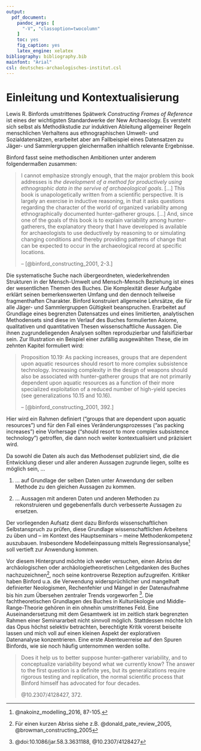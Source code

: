 ```yaml
---
output: 
  pdf_document:
    pandoc_args: [
      "-V", "classoption=twocolumn"
    ]
    toc: yes 
    fig_caption: yes
    latex_engine: xelatex
bibliography: bibliography.bib
mainfont: "Arial"
csl: deutsches-archaologisches-institut.csl
---
```


# Einleitung und Kontextualisierung

Lewis R. Binfords umstrittenes Spätwerk *Constructing Frames of Reference* ist eines der wichtigsten Standardwerke der New Archaeology. Es versteht sich selbst als Methodikstudie zur induktiven Ableitung allgemeiner Regeln menschlichen Verhaltens aus ethnographischen Umwelt- und Sozialdatensätzen, erarbeitet aber am Fallbeispiel eines Datensatzen zu Jäger- und Sammlergruppen gleichermaßen inhaltlich relevante Ergebnisse. 

Binford fasst seine methodischen Ambitionen unter anderem folgendermaßen zusammen:

> I cannot emphasize strongly enough, that the major problem this book addresses is *the development of a method for productively using ethnographic data in the servive of archaeological goals*. 
> [...] 
> This book is unapologetically written from a scientific perspective. It is largely an exercise in inductive reasoning, in that it asks questions regarding the character of the world of organized variability among ethnographically documented hunter-gatherer groups.
> [...]
> And, since one of the goals of this book is to explain variability among hunter-gatherers, the explanatory theory that I have developed is available for archaeologists to use deductively by reasoning to or simulating changing conditions and thereby providing patterns of change that can be expected to occur in the archaeological record at specific locations.
>  
> -- [@binford_constructing_2001, 2-3.]

Die systematische Suche nach übergeordneten, wiederkehrenden Strukturen in der Mensch-Umwelt und Mensch-Mensch Beziehung ist eines der wesentlichen Themen des Buches. Die Komplexität dieser Aufgabe erklärt seinen bemerkenswerten Umfang und den dennoch teilweise fragmenthaften Charakter. Binford konstruiert allgemeine Lehrsätze, die für alle Jäger- und Sammlergruppen Gültigkeit beanspruchen. Erarbeitet auf Grundlage eines begrenzten Datensatzes und eines limitierten, analytischen Methodensets sind diese im Verlauf des Buches formulierten Axiome, qualitativen und quantitativen Thesen wissenschaftliche Aussagen. Die ihnen zugrundeliegenden Analysen sollten reproduzierbar und falsifizierbar sein. Zur Illustration ein Beispiel einer zufällig ausgewählten These, die im zehnten Kapitel formuliert wird:

> Proposition 10.19: As packing increases, groups that are dependent upon aquatic resources should resort to more complex subsistence technology. Increasing complexity in the design of weapons should also be associated with hunter-gatherer groups that are not primarily dependent upon aquatic resources as a function of their more specialized exploitation of a reduced number of high-yield species (see generalizations 10.15 and 10.16).
>  
> -- [@binford_constructing_2001, 392.]

Hier wird ein Rahmen definiert ("groups that are dependent upon aquatic resources") und für den Fall eines Veränderungsprozesses ("as packing increases") eine Vorhersage ("should resort to more complex subsistence technology") getroffen, die dann noch weiter kontextualisiert und präzisiert wird.  
 
Da sowohl die Daten als auch das Methodenset publiziert sind, die die Entwicklung dieser und aller anderen Aussagen zugrunde liegen, sollte es möglich sein, ...

1. ... auf Grundlage der selben Daten unter Anwendung der selben Methode zu den gleichen Aussagen zu kommen.

2. ... Aussagen mit anderen Daten und anderen Methoden zu rekonstruieren und gegebenenfalls durch verbesserte Aussagen zu ersetzen.

Der vorliegenden Aufsatz dient dazu Binfords wissenschaftlichen Selbstanspruch zu prüfen, diese Grundlage wissenschaftlichen Arbeitens zu üben und -- im Kontext des Hauptseminars -- meine Methodenkompetenz auszubauen. Insbesondere Modelleinpassung mittels Regressionsanalyse^[@nakoinz_modelling_2016, 87-105.] soll vertieft zur Anwendung kommen.

Vor diesem Hintergrund möchte ich weder versuchen, einen Abriss der archäologischen oder archäologietheoretischen Leitgedanken des Buches nachzuzeichnen^[Für einen kurzen Abriss siehe z.B. @donald_pate_review_2005, @browman_constructing_2005], noch seine kontroverse Rezeption aufzugreifen. Kritiker haben Binford u.a. die Verwendung widersprüchlicher und mangelhaft definierter Neologismen, Rechenfehler und Mängel in der Datenaufnahme bis hin zum Übersehen zentraler Trends vorgeworfen ^[@doi:10.1086/jar.58.3.3631188, @10.2307/4128427]. Die fachtheoretischen Grundlagen des Buches in Kulturökologie und Middle-Range-Theorie gehören in ein ohnehin umstrittenes Feld. Eine Auseinandersetzung mit dem Gesamtwerk ist im zeitlich stark begrenzten Rahmen einer Seminararbeit nicht sinnvoll möglich. Stattdessen möchte Ich das Opus höchst selektiv betrachten, berechtigte Kritik vorerst beiseite lassen und mich voll auf einen kleinen Aspekt der explorativen Datenanalyse konzentrieren. Eine erste Abenteuerreise auf den Spuren Binfords, wie sie noch häufig unternommen werden sollte.

> Does it help us to better suppose hunter-gatherer variability, and to conceptualize variability beyond what we currently know? The answer to the first question is a definite yes, but its generalizations require rigorous testing and replication, the normal scientific process that Binford himself has advocated for four decades.
>  
> @10.2307/4128427, 372.






